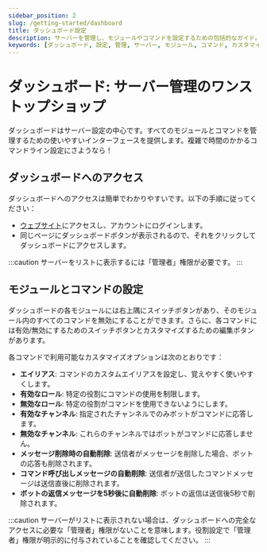 ```yaml
---
sidebar_position: 2
slug: /getting-started/dashboard
title: ダッシュボード設定
description: サーバーを管理し、モジュールやコマンドを設定するための包括的なガイド。
keywords: [ダッシュボード, 設定, 管理, サーバー, モジュール, コマンド, カスタマイズ, インターフェース, アクセス, 権限, エイリアス, 役割, チャンネル, メッセージ, 自動削除, ボット, 応答, ガイド]
---
```


# ダッシュボード: サーバー管理のワンストップショップ

ダッシュボードはサーバー設定の中心です。すべてのモジュールとコマンドを管理するための使いやすいインターフェースを提供します。複雑で時間のかかるコマンドライン設定にさようなら！

## ダッシュボードへのアクセス

ダッシュボードへのアクセスは簡単でわかりやすいです。以下の手順に従ってください：
- [ウェブサイト](https://probot.io/)にアクセスし、アカウントにログインします。
- 同じページにダッシュボードボタンが表示されるので、それをクリックしてダッシュボードにアクセスします。

:::caution
サーバーをリストに表示するには「管理者」権限が必要です。
:::

## モジュールとコマンドの設定

ダッシュボードの各モジュールには右上隅にスイッチボタンがあり、そのモジュール内のすべてのコマンドを無効にすることができます。さらに、各コマンドには有効/無効にするためのスイッチボタンとカスタマイズするための編集ボタンがあります。

各コマンドで利用可能なカスタマイズオプションは次のとおりです：
- **エイリアス**: コマンドのカスタムエイリアスを設定し、覚えやすく使いやすくします。
- **有効なロール**: 特定の役割にコマンドの使用を制限します。
- **無効なロール**: 特定の役割がコマンドを使用できないようにします。
- **有効なチャンネル**: 指定されたチャンネルでのみボットがコマンドに応答します。
- **無効なチャンネル**: これらのチャンネルではボットがコマンドに応答しません。
- **メッセージ削除時の自動削除**: 送信者がメッセージを削除した場合、ボットの応答も削除されます。
- **コマンド呼び出しメッセージの自動削除**: 送信者が送信したコマンドメッセージは送信直後に削除されます。
- **ボットの返信メッセージを5秒後に自動削除**: ボットの返信は送信後5秒で削除されます。

:::caution
サーバーがリストに表示されない場合は、ダッシュボードへの完全なアクセスに必要な「管理者」権限がないことを意味します。役割設定で「管理者」権限が明示的に付与されていることを確認してください。
:::
